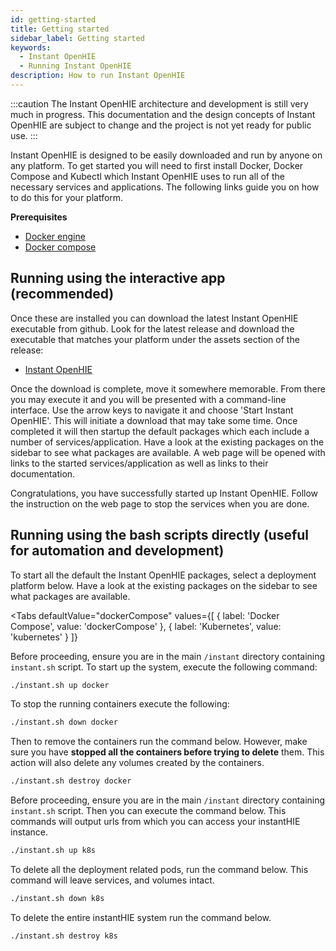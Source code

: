 ```yaml
---
id: getting-started
title: Getting started
sidebar_label: Getting started
keywords:
  - Instant OpenHIE
  - Running Instant OpenHIE
description: How to run Instant OpenHIE
---
```



:::caution
The Instant OpenHIE architecture and development is still very much in progress. This documentation and the design concepts of Instant OpenHIE are subject to change and the project is not yet ready for public use.
:::

Instant OpenHIE is designed to be easily downloaded and run by anyone on any platform. To get started you will need to first install Docker, Docker Compose and Kubectl which Instant OpenHIE uses to run all of the necessary services and applications. The following links guide you on how to do this for your platform.

**Prerequisites**
- [Docker engine](https://docs.docker.com/install/)
- [Docker compose](https://docs.docker.com/compose/install/)

## Running using the interactive app (recommended)

Once these are installed you can download the latest Instant OpenHIE executable from github. Look for the latest release and download the executable that matches your platform under the assets section of the release:

- [Instant OpenHIE](https://github.com/openhie/instant/releases)

Once the download is complete, move it somewhere memorable. From there you may execute it and you will be presented with a command-line interface. Use the arrow keys to navigate it and choose 'Start Instant OpenHIE'. This will initiate a download that may take some time. Once completed it will then startup the default packages which each include a number of services/application. Have a look at the existing packages on the sidebar to see what packages are available. A web page will be opened with links to the started services/application as well as links to their documentation.

Congratulations, you have successfully started up Instant OpenHIE. Follow the instruction on the web page to stop the services when you are done.

## Running using the bash scripts directly (useful for automation and development)

To start all the default the Instant OpenHIE packages, select a deployment platform below. Have a look at the existing packages on the sidebar to see what packages are available.

<Tabs
  defaultValue="dockerCompose"
  values={[
    { label: 'Docker Compose', value: 'dockerCompose' },
    { label: 'Kubernetes', value: 'kubernetes' }
  ]}
>
<TabItem value="dockerCompose">

Before proceeding, ensure you are in the main `/instant` directory containing `instant.sh` script. To start up the system, execute the following command:

```sh
./instant.sh up docker
```

To stop the running containers execute the following:

```sh
./instant.sh down docker
```

Then to remove the containers run the command below. However, make sure you have **stopped all the containers before trying to delete** them. This action will also delete any volumes created by the containers.

```sh
./instant.sh destroy docker
```

</TabItem>
<TabItem value="kubernetes">

Before proceeding, ensure you are in the main `/instant` directory containing `instant.sh` script. Then you can execute the command below. This commands will output urls from which you can access your instantHIE instance.

```sh
./instant.sh up k8s
```

To delete all the deployment related pods, run the command below. This command will leave services, and volumes intact.

```sh
./instant.sh down k8s
```

To delete the entire instantHIE system run the command below.

```sh
./instant.sh destroy k8s
```

</TabItem>
</Tabs>
